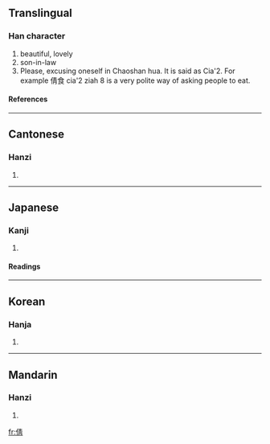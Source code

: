 ==Translingual==
===Han character===
{{Han char|rn=9|rad=人|as=08|sn=10|four=2522<sub>7</sub>|canj=人手一月 (OQMB)}}
# beautiful, lovely
# son-in-law
# Please, excusing oneself in Chaoshan hua. It is said as Cia'2. For example 倩食 cia'2 ziah 8 is a very polite way of asking people to eat. 
====References====
{{Han ref|kx=0109.010|dkj=00791|dj=0231.100|hdz=10170.010|uh=5029|ud=20521|bh=ADC5|bd=44485}}
----

==Cantonese==
===Hanzi===
{{yue-hanzi|jyut=|y=sin3}}
# {{defn|Cantonese}}
----
==Japanese==
===Kanji===
{{ja-kanji|grade=|rs=人08}}
# {{defn|Japanese}}
====Readings====
{{ja-readings|on=[[せん]] (sen), [[せい]] (sei)|kun=[[うつくしい]] (utsukushii), [[つらつら]] (tsuratsura)}}
----
==Korean==
===Hanja===
{{ko-hanja|hangeul=천|rv=cheon|mr=ch'ŏn}}
# {{defn|Korean}}
----
==Mandarin==
===Hanzi===
{{cmn-hanzi|pin=[[qiàn]] ([[qian4]])|wg=ch'ien<sup>4</sup>}}
# {{defn|Mandarin}}

[[fr:倩]]